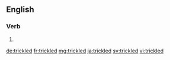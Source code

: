 ==English==

===Verb===
{{head|en}}

# {{en-past of|trickle}}

[[de:trickled]]
[[fr:trickled]]
[[mg:trickled]]
[[ja:trickled]]
[[sv:trickled]]
[[vi:trickled]]